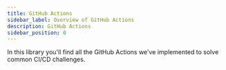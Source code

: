 ```yaml
---
title: GitHub Actions
sidebar_label: Overview of GitHub Actions
description: GitHub Actions
sidebar_position: 0
---
```


<Intro>
In this library you'll find all the GitHub Actions we've implemented to solve common CI/CD challenges.
</Intro>
